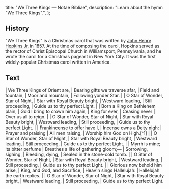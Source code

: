  title: "We Three Kings — Notae Bibliae",
  description: "Learn about the hymn \"We Three Kings\".",
};

<Initial text="We Three Kings" />

## History

"We Three Kings" is a Christmas carol that was written by [John Henry Hopkins Jr.](/liturgy/music/composers/john-henry-hopkins-jr) in 1857. At the time of composing the carol, Hopkins served as the rector of Christ Episcopal Church in Williamsport, Pennsylvania, and he wrote the carol for a Christmas pageant in New York City. It was the first widely-popular Christmas carol written in America.

## Text

<Poetry>
|  We Three Kings of Orient are,
|  Bearing gifts we traverse afar,
|  Field and fountain,
|  Moor and mountain,
|  Following yonder Star.
|
|  O Star of Wonder, Star of Night,
|  Star with Royal Beauty bright,
|  Westward leading,
|  Still proceeding,
|  Guide us to thy perfect Light.
|
|  Born a King on Bethlehem plain,
|  Gold I bring to crown him again,
|  King for ever,
|  Ceasing never
|  Over us all to reign.
|
|  O Star of Wonder, Star of Night,
|  Star with Royal Beauty bright,
|  Westward leading,
|  Still proceeding,
|  Guide us to thy perfect Light.
|
|  Frankincense to offer have I,
|  Incense owns a Deity nigh:
|  Prayer and praising
|  All men raising,
|  Worship him God on High.[^1]
|
|  O Star of Wonder, Star of Night,
|  Star with Royal Beauty bright,
|  Westward leading,
|  Still proceeding,
|  Guide us to thy perfect Light.
|
|  Myrrh is mine; its bitter perfume
|  Breathes a life of gathering gloom;—
|  Sorrowing, sighing,
|  Bleeding, dying,
|  Sealed in the stone-cold tomb.
|
|  O Star of Wonder, Star of Night,
|  Star with Royal Beauty bright,
|  Westward leading,
|  Still proceeding,
|  Guide us to thy perfect Light.
|
|  Glorious now behold him arise,
|  King, and God, and Sacrifice;
|  Heav'n sings Hallelujah:
|  Hallelujah the earth replies.
|
|  O Star of Wonder, Star of Night,
|  Star with Royal Beauty bright,
|  Westward leading,
|  Still proceeding,
|  Guide us to thy perfect Light.
</Poetry>

[^1]: Or "Worship him God Most High"
